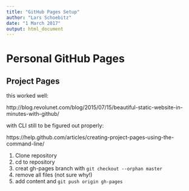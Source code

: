 ```yaml
---
title: "GitHub Pages Setup"
author: "Lars Schoebitz"
date: "1 March 2017"
output: html_document
---
```


# Personal GitHub Pages

## Project Pages

this worked well:

http://blog.revolunet.com/blog/2015/07/15/beautiful-static-website-in-minutes-with-github/


with CLI still to be figured out properly:

https://help.github.com/articles/creating-project-pages-using-the-command-line/

1. Clone repository
2. cd to repository
3. creat gh-pages branch with `git checkout --orphan master`
4. remove all files (not sure why!)
5. add content and `git push origin gh-pages` 

